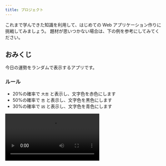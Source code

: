 ```yaml
---
title: プロジェクト
---
```



これまで学んできた知識を利用して、はじめての Web アプリケーション作りに挑戦してみましょう。
題材が思いつかない場合は、下の例を参考にしてみてください。

## おみくじ

今日の運勢をランダムで表示するアプリです。

### ルール

- 20%の確率で `大吉` と表示し、文字色を赤色にします
- 50%の確率で `吉` と表示し、文字色を黒色にします
- 30%の確率で `凶` と表示し、文字色を青色にします

<video src={omikujiVideo} controls />

### ヒント

- `Math.random` <Term>関数</Term>は、呼び出すたびに変わる 0 以上 1 未満の乱数 (ランダムな数) を<Term>返し</Term>ます。

```javascript
document.write(Math.random()); // 0.8924949384481442
```

- 発生させた乱数を `r` などの名前の<Term>変数</Term>に保存して確率の計算に使いましょう。すると、例えば `r` が 0 以上 0.2 未満になる確率は 20% になりますね。

```javascript
let r = Math.random();
if (r < 0.2) {
  // 20%の確率で実行される
} else if (条件式2) {
  // 50%の確率で実行される
} else {
  // 30%の確率で実行される
}
```

- クリックするためのボタンと、テキストを表示して色を変えるための `p` <Term>要素</Term>の両方を <Term>JavaScript</Term> から取得してみましょう。

```html
<button id="omikuji-button" type="button">おみくじを引く</button>
<p id="result"></p>
```

```javascript
let omikujiButton = document.getElementById("omikuji-button");
let result = document.getElementById("result");

function omikuji() {
  result.textContent = "結果";
}
omikujiButton.onclick = omikuji;
```

### 解答例

<ViewSource url={import.meta.url} path="_samples/omikuji" />

## ストップウォッチ

シンプルなストップウォッチです。
おみくじの課題より難易度が高いです。

### ルール

- `スタート` ボタンをクリックすると、時刻の数え上げが開始されます
- 1 秒ごとに表示される数値が更新されます

<video src={stopwatchVideo} controls />

### ヒント

- `setInterval` <Term>関数</Term>は<Term>引数</Term>をふたつ (`func`, `delay`) とり、`func` は<Term>値</Term>としての<Term>関数</Term>、`delay` は整数です。`setInterval` は、`func` に指定された<Term>関数</Term>を `delay` ミリ秒の間隔で定期的に実行します。

```javascript
function greet() {
  document.write("<p>Hello World</p>");
}

setInterval(greet, 1000);
```

このコードを実行すると、1 秒ずつ画面に `<p>Hello World</p>` が書き加えられていきます。

- ボタン<Term>要素</Term>がクリックされたら `setInterval` <Term>関数</Term>を実行し、タイマーを開始しましょう。

```javascript
function start() {
  setInterval(関数名, 1000);
}

let startButton = document.getElementById("start-button");
startButton.onclick = start;
```

- 時刻は常に <Term>JavaScript</Term> の<Term>変数</Term>として保持しておくと扱いやすくなります。

```javascript
let time = 0;

function tick() {
  time += 1;
}
```

- (発展) ストップボタンを作りたい場合は、`setInterval` <Term>関数</Term>の<Term>戻り値</Term>を利用しましょう。`setInterval` の<Term>戻り値</Term>は整数で、`clearInterval` にこの<Term>値</Term>を<Term>渡す</Term>と、動作中のタイマーを解除することができます。

```javascript
let timerId;

function start() {
  timerId = setInterval(関数名, 1000);
}

function stop() {
  clearInterval(timerId);
}

let startButton = document.getElementById("start-button");
let stopButton = document.getElementById("stop-button");
startButton.onclick = start;
stopButton.onclick = stop;
```

### 解答例

<ViewSource url={import.meta.url} path="_samples/stopwatch" />
